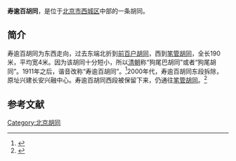 {{Coord|39.9046662|116.3603316|type:landmark_region:CN-11_source:GoogleMaps|display=title}}
'''寿逾百胡同'''，是位于[[北京市|北京市]][[西城区|西城区]]中部的一条胡同。

==简介==
寿逾百胡同为东西走向，过去东端北折到[[前百户胡同|前百户胡同]]，西到[[笔管胡同|笔管胡同]]，全长190米，平均宽4米。因为该胡同十分短小，所以[[清朝|清朝]]称“狗尾巴胡同”或者“狗尾胡同”。1911年之后，谐音改称“寿逾百胡同”。<ref>{{Cite web |url=http://www.bjdclib.com/subdb/laneculture/lane/200907/t20090702_4008.html |title=寿逾百胡同，东华流韵，2009-07-02 |access-date=2015-03-07 |archive-date=2019-06-08 |archive-url=https://web.archive.org/web/20190608090820/http://www.bjdclib.com/subdb/laneculture/lane/200907/t20090702_4008.html |dead-url=no }}</ref>2000年代，寿逾百胡同东段拆除，原址兴建长安兴融中心。寿逾百胡同西段被保留下来，仍通往[[笔管胡同|笔管胡同]]。<ref>{{Cite web |url=http://www.bjdclib.com/subdb/laneculture/lane/200907/t20090702_4202.html |title=前百户胡同，东华流韵，2009-07-02 |access-date=2015-03-07 |archive-date=2015-04-02 |archive-url=https://web.archive.org/web/20150402095020/http://www.bjdclib.com/subdb/laneculture/lane/200907/t20090702_4202.html |dead-url=no }}</ref>

==参考文献==
{{reflist}}

[[Category:北京胡同|Category:北京胡同]]